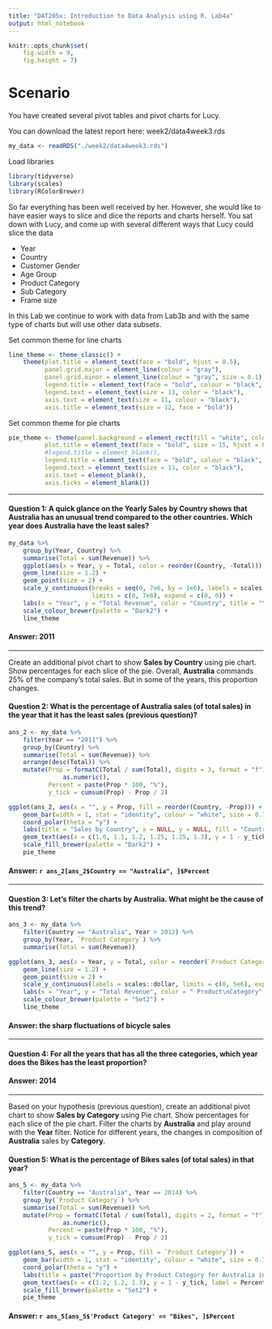 ```yaml
---
title: "DAT205x: Introduction to Data Analysis using R. Lab4a"
output: html_notebook
---
```


```r
knitr::opts_chunk$set(
    fig.width = 9,
    fig.height = 7)
```

# Scenario

You have created several pivot tables and pivot charts for Lucy.

You can download the latest report here: week2/data4week3.rds
```r
my_data <- readRDS("./week2/data4week3.rds")
```
Load libraries
```r
library(tidyverse)
library(scales)
library(RColorBrewer)
```

So far everything has been well received by her. However, she would like to have easier ways to slice and dice the reports and charts herself. You sat down with Lucy, and come up with several different ways that Lucy could slice the data

* Year
* Country
* Customer Gender  
* Age Group
* Product Category
* Sub Category
* Frame size

In this Lab we continue to work with data from Lab3b and with the same type of charts but will use other data subsets.

Set common theme for line charts
```r
line_theme <- theme_classic() +
    theme(plot.title = element_text(face = "bold", hjust = 0.5),
          panel.grid.major = element_line(colour = "gray"),
          panel.grid.minor = element_line(colour = "gray", size = 0.1),
          legend.title = element_text(face = "bold", colour = "black", size = 12),
          legend.text = element_text(size = 11, color = "black"),
          axis.text = element_text(size = 11, colour = "black"),
          axis.title = element_text(size = 12, face = "bold"))
```
Set common theme for pie charts
```r
pie_theme <- theme(panel.background = element_rect(fill = "white", color = "white"),
          plot.title = element_text(face = "bold", size = 15, hjust = 0.5),
          #legend.title = element_blank(),
          legend.title = element_text(face = "bold", colour = "black", size = 12),
          legend.text = element_text(size = 11, color = "black"),
          axis.text = element_blank(),
          axis.ticks = element_blank())
```

---

#### **Question 1:** A quick glance on the Yearly Sales by Country shows that Australia has an unusual trend compared to the other countries. Which year does Australia have the least sales?
```r
my_data %>%
    group_by(Year, Country) %>%
    summarise(Total = sum(Revenue)) %>%
    ggplot(aes(x = Year, y = Total, color = reorder(Country, -Total))) +
    geom_line(size = 1.2) +
    geom_point(size = 2) +
    scale_y_continuous(breaks = seq(0, 7e6, by = 1e6), labels = scales::dollar,
                       limits = c(0, 7e6), expand = c(0, 0)) +
    labs(x = "Year", y = "Total Revenue", color = "Country", title = "Yearly Sales by Country") +
    scale_colour_brewer(palette = "Dark2") +
    line_theme
```

#### **Answer:** 2011

---

Create an additional pivot chart to show **Sales by Country** using pie chart. Show percentages for each slice of the pie. Overall, **Australia** commands 25% of the company's total sales. But in some of the years, this proportion changes.

#### **Question 2:** What is the percentage of Australia sales (of total sales) in the year that it has the least sales (previous question)?
```r
ans_2 <- my_data %>%
    filter(Year == "2011") %>%
    group_by(Country) %>%
    summarise(Total = sum(Revenue)) %>%
    arrange(desc(Total)) %>%
    mutate(Prop = formatC(Total / sum(Total), digits = 3, format = "f") %>%
               as.numeric(),
           Percent = paste(Prop * 100, "%"),
           y_tick = cumsum(Prop) - Prop / 2)
```

```r
ggplot(ans_2, aes(x = "", y = Prop, fill = reorder(Country, -Prop))) +
    geom_bar(width = 1, stat = "identity", colour = "white", size = 0.7) +
    coord_polar(theta = "y") +
    labs(title = "Sales by Country", x = NULL, y = NULL, fill = "Country") +
    geom_text(aes(x = c(1.0, 1.1, 1.2, 1.25, 1.25, 1.3), y = 1 - y_tick, label = Percent), size = 5) +
    scale_fill_brewer(palette = "Dark2") +
    pie_theme
```

#### **Answer:** `r ans_2[ans_2$Country == "Australia", ]$Percent`

---

#### **Question 3:** Let's filter the charts by Australia. What might be the cause of this trend? 
```r
ans_3 <- my_data %>%
    filter(Country == "Australia", Year > 2012) %>%
    group_by(Year, `Product Category`) %>%
    summarise(Total = sum(Revenue))
```

```r
ggplot(ans_3, aes(x = Year, y = Total, color = reorder(`Product Category`, - Total))) +
    geom_line(size = 1.2) +
    geom_point(size = 2) +
    scale_y_continuous(labels = scales::dollar, limits = c(0, 5e6), expand = c(0, 0)) +
    labs(x = "Year", y = "Total Revenue", color = " Product\nCategory", title = "Australia Sales by Category") +
    scale_colour_brewer(palette = "Set2") +
    line_theme
```

#### **Answer:** the sharp fluctuations of bicycle sales

---

#### **Question 4:** For all the years that has all the three categories, which year does the Bikes has the least proportion?

#### **Answer:** 2014

---

Based on your hypothesis (previous question), create an additional pivot chart to show **Sales by Category** using Pie chart. Show percentages for each slice of the pie chart. Filter the charts by **Australia** and play around with the **Year** filter. Notice for different years, the changes in composition of **Australia** sales by **Category**.

#### **Question 5:** What is the percentage of Bikes sales (of total sales) in that year?
```r
ans_5 <- my_data %>%
    filter(Country == "Australia", Year == 2014) %>%
    group_by(`Product Category`) %>%
    summarise(Total = sum(Revenue)) %>%
    mutate(Prop = formatC(Total / sum(Total), digits = 2, format = "f") %>%
               as.numeric(),
           Percent = paste(Prop * 100, "%"),
           y_tick = cumsum(Prop) - Prop / 2)
```

```r
ggplot(ans_5, aes(x = "", y = Prop, fill = `Product Category`)) +
    geom_bar(width = 1, stat = "identity", colour = "white", size = 0.7) +
    coord_polar(theta = "y") +
    labs(title = paste("Proportion by Product Category for Australia in", 2014), x = NULL, y = NULL) +
    geom_text(aes(x = c(1.2, 1.2, 1.3), y = 1 - y_tick, label = Percent), size = 9) +
    scale_fill_brewer(palette = "Set2") +
    pie_theme
```

#### **Answer:** `r ans_5[ans_5$'Product Category' == "Bikes", ]$Percent`